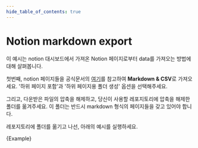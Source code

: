 ```yaml
---
hide_table_of_contents: true
---
```


# Notion markdown export

이 예시는 notion 대시보드에서 가져온 Notion 페이지로부터 data를 가져오는 방법에 대해 살펴봅니다.

첫번째, notion 페이지들을 공식문서의 [여기](https://www.notion.so/help/export-your-content)를 참고하여 **Markdown & CSV**로 가져오세요. '하위 페이지 포함'과 '하위 페이지용 폴더 생성' 옵션을 선택해주세요.

그리고, 다운받은 파일의 압축을 해제하고, 당신이 사용할 레포지토리에 압축을 해제한 폴더를 옮겨주세요. 이 폴더는 반드시 markdown 형식의 페이지들을 갖고 있어야 합니다.

레포지토리에 폴더를 옮기고 나선, 아래의 예시를 실행하세요.


<CodeBlock language="typescript">{Example}</CodeBlock>
